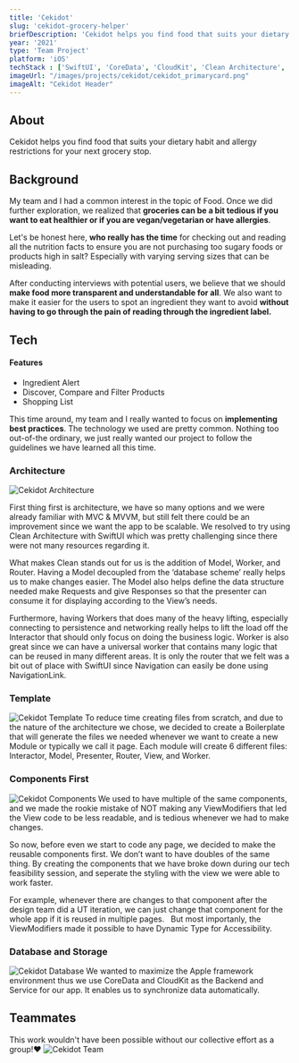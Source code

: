 ```yaml
---
title: 'Cekidot'
slug: 'cekidot-grocery-helper'
briefDescription: 'Cekidot helps you find food that suits your dietary habit and allergy restrictions for your next grocery stop.'
year: '2021'
type: 'Team Project'
platform: 'iOS'
techStack : ['SwiftUI', 'CoreData', 'CloudKit', 'Clean Architecture', 'SwiftLint']
imageUrl: "/images/projects/cekidot/cekidot_primarycard.png"
imageAlt: "Cekidot Header"
---
```


## About
Cekidot helps you find food that suits your dietary habit and allergy restrictions for your next grocery stop.

## Background

My team and I had a common interest in the topic of Food. Once we did further exploration, we realized that **groceries can be a bit tedious if you want to eat healthier or if you are vegan/vegetarian or have allergies**.

Let's be honest here, **who really has the time** for checking out and reading all the nutrition facts to ensure you are not purchasing too sugary foods or products high in salt? Especially with varying serving sizes that can be misleading.

After conducting interviews with potential users, we believe that we should **make food more transparent and understandable for all**. We also want to make it easier for the users to spot an ingredient they want to avoid **without having to go through the pain of reading through the ingredient label.**

## Tech

#### Features
- Ingredient Alert
- Discover, Compare and Filter Products
- Shopping List


This time around, my team and I really wanted to focus on **implementing best practices**.
The technology we used are pretty common. Nothing too out-of-the ordinary, we just really wanted our project to follow the guidelines we have learned all this time.

### Architecture
<Image
  alt="Cekidot Architecture"
  src="/images/projects/cekidot/tech/cekidot_clean_arch.jpeg"
  width={1920}
  height={1080}
  />

First thing first is architecture, we have so many options and we were already familiar with MVC & MVVM, but still felt there could be an improvement since we want the app to be scalable.
We resolved to try using Clean Architecture with SwiftUI which was pretty challenging since there were not many resources regarding it.

What makes Clean stands out for us is the addition of Model, Worker, and Router. Having a Model decoupled from the ‘database scheme’ really helps us to make changes easier.
The Model also helps define the data structure needed make Requests and give Responses so that the presenter can consume it for displaying according to the View’s needs.

Furthermore, having Workers that does many of the heavy lifting, especially connecting to persistence and networking really helps to lift the load off the Interactor that should only focus on doing the business logic.
Worker is also great since we can have a universal worker that contains many logic that can be reused in many different areas.
It is only the router that we felt was a bit out of place with SwiftUI since Navigation can easily be done using NavigationLink.

### Template
<Image
  alt="Cekidot Template"
  src="/images/projects/cekidot/tech/cekidot_template.jpeg"
  width={1920}
  height={1080}
  />
To reduce time creating files from scratch, and due to the nature of the architecture we chose, we decided to create a Boilerplate that will generate the files we needed whenever we want to create a new Module or typically we call it page.
Each module will create 6 different files: Interactor, Model, Presenter, Router, View, and Worker.

### Components First
<Image
  alt="Cekidot Components"
  src="/images/projects/cekidot/tech/cekidot_components.jpeg"
  width={1920}
  height={1080}
  />
We used to have multiple of the same components, and we made the rookie mistake of NOT making any ViewModifiers that led the View code to be less readable, and is tedious whenever we had to make changes.

So now, before even we start to code any page, we decided to make the reusable components first. We don’t want to have doubles of the same thing. By creating the components that we have broke down during our tech feasibility session, and seperate the styling with the view we were able to work faster.

For example, whenever there are changes to that component after the design team did a UT iteration, we can just change that component for the whole app if it is reused in multiple pages.   But most importanly, the ViewModifiers made it possible to have Dynamic Type for Accessibility.

### Database and Storage
<Image
  alt="Cekidot Database"
  src="/images/projects/cekidot/tech/cekidot_database.jpeg"
  width={1920}
  height={1080}
  />
We wanted to maximize the Apple framework environment thus we use CoreData and CloudKit as the Backend and Service for our app. It enables us to synchronize data automatically.

## Teammates
This work wouldn't have been possible without our collective effort as a group!❤️
<Image
  alt="Cekidot Team"
  src="/images/projects/cekidot/cekidot_teammates.jpg"
  width={1920}
  height={1080}
  />